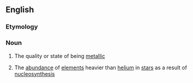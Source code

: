 ==English==

===Etymology===
{{suffix|en|metallic|ity}}

===Noun===
{{wikipedia}}
{{en-noun}}

# The quality or state of being [[metallic]]
# {{lb|en|astronomy}} The [[abundance]] of [[element]]s heavier than [[helium]] in [[star]]s as a result of [[nucleosynthesis]]